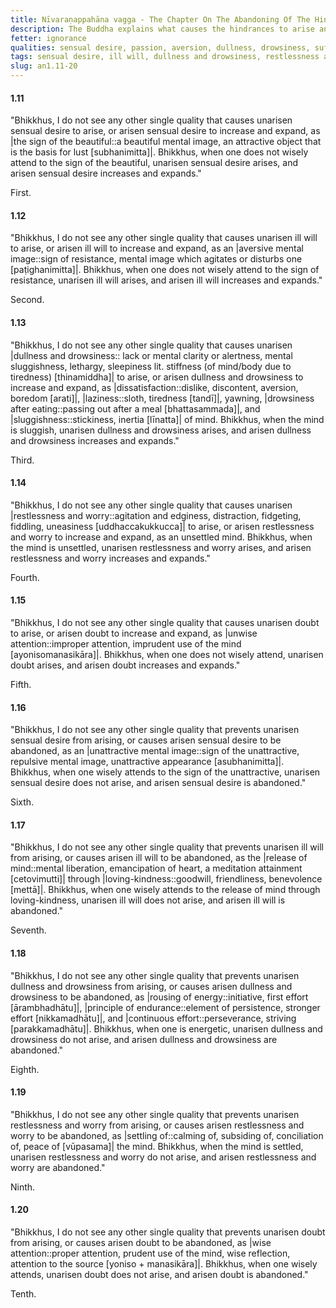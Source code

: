 ```yaml
---
title: Nīvaraṇappahāna vagga - The Chapter On The Abandoning Of The Hindrances
description: The Buddha explains what causes the hindrances to arise and how to abandon them.
fetter: ignorance
qualities: sensual desire, passion, aversion, dullness, drowsiness, suffering, laziness, anxiety, doubt, loving-kindness, liberation, vigour, rousing of energy, continuous effort, tranquility, wise attention
tags: sensual desire, ill will, dullness and drowsiness, restlessness and worry, doubt, five hindrances, wise attention, unwise attention, an, an1
slug: an1.11-20
---
```


#### 1.11

"Bhikkhus, I do not see any other single quality that causes unarisen sensual desire to arise, or arisen sensual desire to increase and expand, as |the sign of the beautiful::a beautiful mental image, an attractive object that is the basis for lust [subhanimitta]|. Bhikkhus, when one does not wisely attend to the sign of the beautiful, unarisen sensual desire arises, and arisen sensual desire increases and expands."

First.

#### 1.12

"Bhikkhus, I do not see any other single quality that causes unarisen ill will to arise, or arisen ill will to increase and expand, as an |aversive mental image::sign of resistance, mental image which agitates or disturbs one [paṭighanimitta]|. Bhikkhus, when one does not wisely attend to the sign of resistance, unarisen ill will arises, and arisen ill will increases and expands."

Second.

#### 1.13

"Bhikkhus, I do not see any other single quality that causes unarisen |dullness and drowsiness::
lack or mental clarity or alertness, mental sluggishness, lethargy, sleepiness lit. stiffness (of mind/body due to tiredness) [thinamiddha]| to arise, or arisen dullness and drowsiness to increase and expand, as |dissatisfaction::dislike, discontent, aversion, boredom [arati]|, |laziness::sloth, tiredness [tandī]|, yawning, |drowsiness after eating::passing out after a meal [bhattasammada]|, and |sluggishness::stickiness, inertia [līnatta]| of mind. Bhikkhus, when the mind is sluggish, unarisen dullness and drowsiness arises, and arisen dullness and drowsiness increases and expands."

Third.

#### 1.14

"Bhikkhus, I do not see any other single quality that causes unarisen |restlessness and worry::agitation and edginess, distraction, fidgeting, fiddling, uneasiness [uddhaccakukkucca]| to arise, or arisen restlessness and worry to increase and expand, as an unsettled mind. Bhikkhus, when the mind is unsettled, unarisen restlessness and worry arises, and arisen restlessness and worry increases and expands."

Fourth.

#### 1.15

"Bhikkhus, I do not see any other single quality that causes unarisen doubt to arise, or arisen doubt to increase and expand, as |unwise attention::improper attention, imprudent use of the mind [ayonisomanasikāra]|. Bhikkhus, when one does not wisely attend, unarisen doubt arises, and arisen doubt increases and expands."

Fifth.

#### 1.16

"Bhikkhus, I do not see any other single quality that prevents unarisen sensual desire from arising, or causes arisen sensual desire to be abandoned, as an |unattractive mental image::sign of the unattractive, repulsive mental image, unattractive appearance [asubhanimitta]|. Bhikkhus, when one wisely attends to the sign of the unattractive, unarisen sensual desire does not arise, and arisen sensual desire is abandoned."

Sixth.

#### 1.17

"Bhikkhus, I do not see any other single quality that prevents unarisen ill will from arising, or causes arisen ill will to be abandoned, as the |release of mind::mental liberation, emancipation of heart, a meditation attainment [cetovimutti]| through |loving-kindness::goodwill, friendliness, benevolence [mettā]|. Bhikkhus, when one wisely attends to the release of mind through loving-kindness, unarisen ill will does not arise, and arisen ill will is abandoned."

Seventh.

#### 1.18

"Bhikkhus, I do not see any other single quality that prevents unarisen dullness and drowsiness from arising, or causes arisen dullness and drowsiness to be abandoned, as |rousing of energy::initiative, first effort [ārambhadhātu]|, |principle of endurance::element of persistence, stronger effort [nikkamadhātu]|, and |continuous effort::perseverance, striving [parakkamadhātu]|. Bhikkhus, when one is energetic, unarisen dullness and drowsiness do not arise, and arisen dullness and drowsiness are abandoned."

Eighth.

#### 1.19

"Bhikkhus, I do not see any other single quality that prevents unarisen restlessness and worry from arising, or causes arisen restlessness and worry to be abandoned, as |settling of::calming of, subsiding of, conciliation of, peace of [vūpasama]| the mind. Bhikkhus, when the mind is settled, unarisen restlessness and worry do not arise, and arisen restlessness and worry are abandoned."

Ninth.

#### 1.20

"Bhikkhus, I do not see any other single quality that prevents unarisen doubt from arising, or causes arisen doubt to be abandoned, as |wise attention::proper attention, prudent use of the mind, wise reflection, attention to the source [yoniso + manasikāra]|. Bhikkhus, when one wisely attends, unarisen doubt does not arise, and arisen doubt is abandoned."

Tenth.